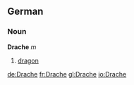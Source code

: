 ==German==
===Noun===
'''Drache''' ''m''

# [[dragon]]

[[de:Drache]]
[[fr:Drache]]
[[gl:Drache]]
[[io:Drache]]